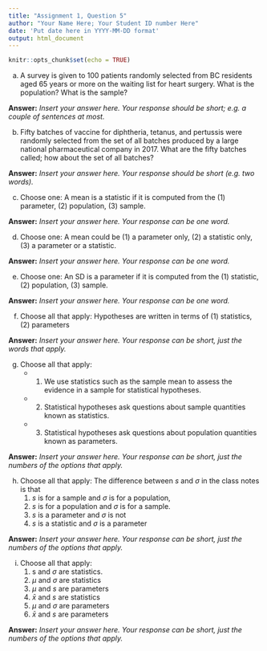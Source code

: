 ```yaml
---
title: "Assignment 1, Question 5"
author: "Your Name Here; Your Student ID number Here"
date: 'Put date here in YYYY-MM-DD format'
output: html_document
---
```


```r
knitr::opts_chunk$set(echo = TRUE)
```

a. A survey is given to 100 patients randomly selected from 
BC residents aged 65 years or more on the waiting list for heart surgery. What is the population? What is the sample?

**Answer:**
*Insert your answer here. Your response should be short; e.g. a couple of sentences at most. *

b. Fifty batches of vaccine for diphtheria, tetanus, and pertussis were randomly selected from the set of all batches produced by a large national pharmaceutical company in 2017. What are the fifty batches called; how about the set of all batches? 

**Answer:**  *Insert your answer here. Your response should be short (e.g. two words).*

c. Choose one: A mean is a statistic if it is computed from the (1) parameter, (2) population, (3) sample.

**Answer:** *Insert your answer here. Your response can be one word.*

d. Choose one: A mean could be (1) a parameter only, (2) a statistic only, (3) a parameter or a statistic.

**Answer:** *Insert your answer here. Your response can be one word.*

e. Choose one: An SD is a parameter if it is computed from the (1) statistic, (2) population, (3) sample.

**Answer:** *Insert your answer here. Your response can be one word.*

f. Choose all that apply: Hypotheses are written in terms of (1) statistics, (2) parameters 

**Answer:** *Insert your answer here. Your response can be short, just the words that apply.*
 
g. Choose all that apply: 
    + 1. We use statistics such as the sample mean to assess the evidence in a sample for statistical hypotheses.
    + 2. Statistical hypotheses ask questions about sample quantities known as statistics.
    + 3. Statistical hypotheses ask questions about population quantities known as parameters.

**Answer:** *Insert your answer here. Your response can be short, just the numbers of the options that apply.*  
    
h. Choose all that apply: The difference between $s$ and $\sigma$ in the class notes is that
    1. $s$ is for a sample and $\sigma$ is for a population, 
    2. $s$ is for a population and $\sigma$ is for a sample.
    3. $s$ is a parameter and $\sigma$ is not
    4. $s$ is a statistic and $\sigma$ is a parameter

**Answer:** *Insert your answer here. Your response can be short, just the numbers of the options that apply.*  
    
i. Choose all that apply: 
    1. s and $\sigma$ are statistics.
    2. $\mu$ and $\sigma$ are statistics
    3. $\mu$ and $s$ are parameters
    4. $\bar{x}$ and $s$ are statistics
    5. $\mu$ and $\sigma$ are parameters
    6. $\bar{x}$ and $s$ are parameters
    
**Answer:** *Insert your answer here. Your response can be short, just the numbers of the options that apply.*  
    
